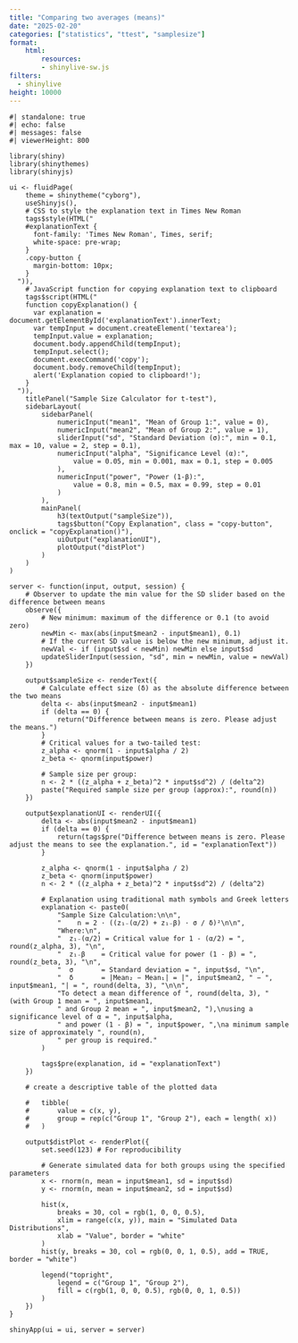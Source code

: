 ```yaml
---
title: "Comparing two averages (means)"
date: "2025-02-20"
categories: ["statistics", "ttest", "samplesize"]
format: 
    html:
        resources: 
        - shinylive-sw.js
filters:
  - shinylive
height: 10000
---
```


```shinylive-r
#| standalone: true
#| echo: false
#| messages: false
#| viewerHeight: 800

library(shiny)
library(shinythemes)
library(shinyjs)

ui <- fluidPage(
    theme = shinytheme("cyborg"),
    useShinyjs(),
    # CSS to style the explanation text in Times New Roman
    tags$style(HTML("
    #explanationText {
      font-family: 'Times New Roman', Times, serif;
      white-space: pre-wrap;
    }
    .copy-button {
      margin-bottom: 10px;
    }
  ")),
    # JavaScript function for copying explanation text to clipboard
    tags$script(HTML("
    function copyExplanation() {
      var explanation = document.getElementById('explanationText').innerText;
      var tempInput = document.createElement('textarea');
      tempInput.value = explanation;
      document.body.appendChild(tempInput);
      tempInput.select();
      document.execCommand('copy');
      document.body.removeChild(tempInput);
      alert('Explanation copied to clipboard!');
    }
  ")),
    titlePanel("Sample Size Calculator for t-test"),
    sidebarLayout(
        sidebarPanel(
            numericInput("mean1", "Mean of Group 1:", value = 0),
            numericInput("mean2", "Mean of Group 2:", value = 1),
            sliderInput("sd", "Standard Deviation (σ):", min = 0.1, max = 10, value = 2, step = 0.1),
            numericInput("alpha", "Significance Level (α):",
                value = 0.05, min = 0.001, max = 0.1, step = 0.005
            ),
            numericInput("power", "Power (1-β):",
                value = 0.8, min = 0.5, max = 0.99, step = 0.01
            )
        ),
        mainPanel(
            h3(textOutput("sampleSize")),
            tags$button("Copy Explanation", class = "copy-button", onclick = "copyExplanation()"),
            uiOutput("explanationUI"),
            plotOutput("distPlot")
        )
    )
)

server <- function(input, output, session) {
    # Observer to update the min value for the SD slider based on the difference between means
    observe({
        # New minimum: maximum of the difference or 0.1 (to avoid zero)
        newMin <- max(abs(input$mean2 - input$mean1), 0.1)
        # If the current SD value is below the new minimum, adjust it.
        newVal <- if (input$sd < newMin) newMin else input$sd
        updateSliderInput(session, "sd", min = newMin, value = newVal)
    })

    output$sampleSize <- renderText({
        # Calculate effect size (δ) as the absolute difference between the two means
        delta <- abs(input$mean2 - input$mean1)
        if (delta == 0) {
            return("Difference between means is zero. Please adjust the means.")
        }
        # Critical values for a two-tailed test:
        z_alpha <- qnorm(1 - input$alpha / 2)
        z_beta <- qnorm(input$power)

        # Sample size per group:
        n <- 2 * ((z_alpha + z_beta)^2 * input$sd^2) / (delta^2)
        paste("Required sample size per group (approx):", round(n))
    })

    output$explanationUI <- renderUI({
        delta <- abs(input$mean2 - input$mean1)
        if (delta == 0) {
            return(tags$pre("Difference between means is zero. Please adjust the means to see the explanation.", id = "explanationText"))
        }

        z_alpha <- qnorm(1 - input$alpha / 2)
        z_beta <- qnorm(input$power)
        n <- 2 * ((z_alpha + z_beta)^2 * input$sd^2) / (delta^2)

        # Explanation using traditional math symbols and Greek letters
        explanation <- paste0(
            "Sample Size Calculation:\n\n",
            "    n = 2 · ((z₁₋(α/2) + z₁₋β) · σ / δ)²\n\n",
            "Where:\n",
            "  z₁₋(α/2) = Critical value for 1 - (α/2) = ", round(z_alpha, 3), "\n",
            "  z₁₋β    = Critical value for power (1 - β) = ", round(z_beta, 3), "\n",
            "  σ       = Standard deviation = ", input$sd, "\n",
            "  δ       = |Mean₂ − Mean₁| = |", input$mean2, " − ", input$mean1, "| = ", round(delta, 3), "\n\n",
            "To detect a mean difference of ", round(delta, 3), " (with Group 1 mean = ", input$mean1,
            " and Group 2 mean = ", input$mean2, "),\nusing a significance level of α = ", input$alpha,
            " and power (1 - β) = ", input$power, ",\na minimum sample size of approximately ", round(n),
            " per group is required."
        )

        tags$pre(explanation, id = "explanationText")
    })

    # create a descriptive table of the plotted data

    #   tibble(
    #       value = c(x, y),
    #       group = rep(c("Group 1", "Group 2"), each = length( x))
    #   )

    output$distPlot <- renderPlot({
        set.seed(123) # For reproducibility

        # Generate simulated data for both groups using the specified parameters
        x <- rnorm(n, mean = input$mean1, sd = input$sd)
        y <- rnorm(n, mean = input$mean2, sd = input$sd)

        hist(x,
            breaks = 30, col = rgb(1, 0, 0, 0.5),
            xlim = range(c(x, y)), main = "Simulated Data Distributions",
            xlab = "Value", border = "white"
        )
        hist(y, breaks = 30, col = rgb(0, 0, 1, 0.5), add = TRUE, border = "white")

        legend("topright",
            legend = c("Group 1", "Group 2"),
            fill = c(rgb(1, 0, 0, 0.5), rgb(0, 0, 1, 0.5))
        )
    })
}

shinyApp(ui = ui, server = server)




```